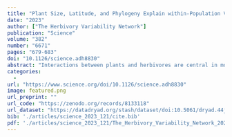 ```yaml
---
title: "Plant Size, Latitude, and Phylogeny Explain within-Population Variability in Herbivory"
date: "2023"
author: ["The Herbivory Variability Network"]
publication: "Science"
volume: "382"
number: "6671"
pages: "679-683"
doi: "10.1126/science.adh8830"
abstract: "Interactions between plants and herbivores are central in most ecosystems, but their strength is highly variable. The amount of variability within a system is thought to influence most aspects of plant-herbivore biology, from ecological stability to plant defense evolution. Our understanding of what influences variability, however, is limited by sparse data. We collected standardized surveys of herbivory for 503 plant species at 790 sites across 116° of latitude. With these data, we show that within-population variability in herbivory increases with latitude, decreases with plant size, and is phylogenetically structured. Differences in the magnitude of variability are thus central to how plant-herbivore biology varies across macroscale gradients. We argue that increased focus on interaction variability will advance understanding of patterns of life on Earth."
categories: 
  - 
url: "https://www.science.org/doi/10.1126/science.adh8830"
image: featured.png
url_preprint: ""
url_code: "https://zenodo.org/records/8133118"
url_dataset: "https://datadryad.org/stash/dataset/doi:10.5061/dryad.44j0zpckm"
bib: './articles/science_2023_121/cite.bib'
pdf: './articles/science_2023_121/The_Herbivory_Variability_Network_2023.pdf'
---
```

